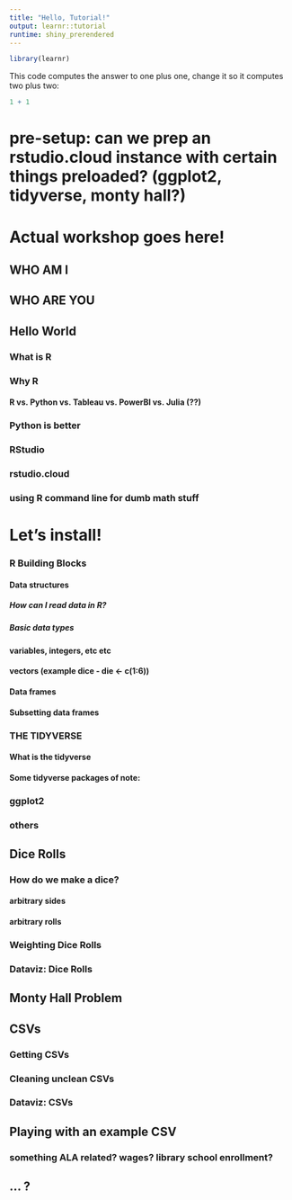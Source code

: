 ```yaml
---
title: "Hello, Tutorial!"
output: learnr::tutorial
runtime: shiny_prerendered
---
```


```r
library(learnr)
```

This code computes the answer to one plus one, change it so it computes two plus two:

```r
1 + 1
```
# pre-setup: can we prep an rstudio.cloud instance with certain things preloaded? (ggplot2, tidyverse, monty hall?)

# Actual workshop goes here!

## WHO AM I
## WHO ARE YOU

## Hello World
### What is R
### Why R
#### R vs. Python vs. Tableau vs. PowerBI vs. Julia (??)
### Python is better
### RStudio
### rstudio.cloud
### using R command line for dumb math stuff
# Let's install!

### R Building Blocks
#### Data structures
##### How can I read data in R?
##### Basic data types
#### variables, integers, etc etc
#### vectors (example dice - die <- c(1:6))
#### Data frames
#### Subsetting data frames

### THE TIDYVERSE
#### What is the tidyverse
#### Some tidyverse packages of note:
### ggplot2
### others


## Dice Rolls
### How do we make a dice?
#### arbitrary sides
#### arbitrary rolls
### Weighting Dice Rolls
### Dataviz: Dice Rolls

## Monty Hall Problem

## CSVs
### Getting CSVs
### Cleaning unclean CSVs
### Dataviz: CSVs

## Playing with an example CSV
### something ALA related? wages? library school enrollment?

## ... ?
